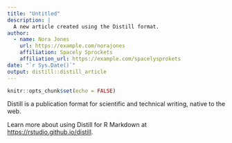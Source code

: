```yaml
---
title: "Untitled"
description: |
  A new article created using the Distill format.
author:
  - name: Nora Jones 
    url: https://example.com/norajones
    affiliation: Spacely Sprockets
    affiliation_url: https://example.com/spacelysprokets
date: "`r Sys.Date()`"
output: distill::distill_article
---
```


```r
knitr::opts_chunk$set(echo = FALSE)
```


<link rel="stylesheet" href="styles.css" type="text/css">
<link rel="stylesheet" href="academicicons/css/academicons.min.css"/>


Distill is a publication format for scientific and technical writing, native to the web. 

Learn more about using Distill for R Markdown at <https://rstudio.github.io/distill>.





